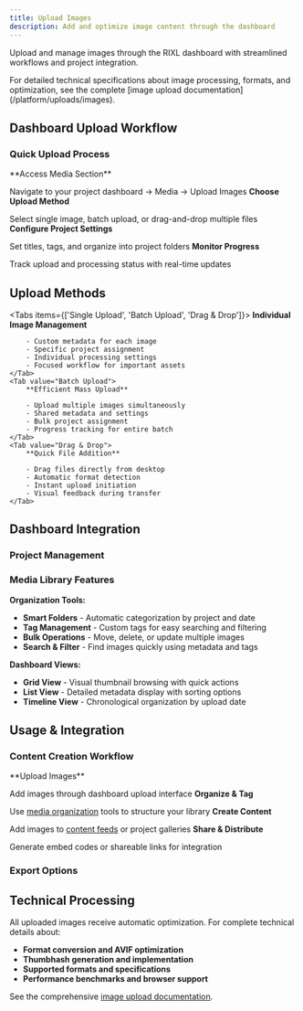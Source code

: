 ```yaml
---
title: Upload Images
description: Add and optimize image content through the dashboard
---
```



Upload and manage images through the RIXL dashboard with streamlined workflows and project integration.

<Callout type="info">
    For detailed technical specifications about image processing, formats, and optimization, see the complete [image upload documentation](/platform/uploads/images).
</Callout>

## Dashboard Upload Workflow

### Quick Upload Process

<Steps>
<Step>
**Access Media Section**

Navigate to your project dashboard → Media → Upload Images
</Step>
<Step>
**Choose Upload Method**

Select single image, batch upload, or drag-and-drop multiple files
</Step>
<Step>
**Configure Project Settings**

Set titles, tags, and organize into project folders
</Step>
<Step>
**Monitor Progress**

Track upload and processing status with real-time updates
</Step>
</Steps>

## Upload Methods

<Tabs items={['Single Upload', 'Batch Upload', 'Drag & Drop']}>
    <Tab value="Single Upload">
        **Individual Image Management**
        
        - Custom metadata for each image
        - Specific project assignment
        - Individual processing settings
        - Focused workflow for important assets
    </Tab>
    <Tab value="Batch Upload">
        **Efficient Mass Upload**
        
        - Upload multiple images simultaneously  
        - Shared metadata and settings
        - Bulk project assignment
        - Progress tracking for entire batch
    </Tab>
    <Tab value="Drag & Drop">
        **Quick File Addition**
        
        - Drag files directly from desktop
        - Automatic format detection
        - Instant upload initiation
        - Visual feedback during transfer
    </Tab>
</Tabs>

## Dashboard Integration

### Project Management

<div className="grid gap-6 sm:grid-cols-2 lg:grid-cols-3 mt-6">
  <InfoCard 
    title="Project Assignment" 
    description="Automatically organize images by project"
    icon="FolderPlus"
  />
  <InfoCard 
    title="Team Collaboration" 
    description="Share images with team members"
    icon="Users"
  />
  <InfoCard 
    title="Workflow Status" 
    description="Track approval and review stages"
    icon="CheckCircle"
  />
</div>

### Media Library Features

**Organization Tools:**
- **Smart Folders** - Automatic categorization by project and date
- **Tag Management** - Custom tags for easy searching and filtering  
- **Bulk Operations** - Move, delete, or update multiple images
- **Search & Filter** - Find images quickly using metadata and tags

**Dashboard Views:**
- **Grid View** - Visual thumbnail browsing with quick actions
- **List View** - Detailed metadata display with sorting options
- **Timeline View** - Chronological organization by upload date

## Usage & Integration

### Content Creation Workflow

<Steps>
<Step>
**Upload Images**

Add images through dashboard upload interface
</Step>
<Step>
**Organize & Tag**

Use [media organization](/platform/dashboard/media/organize-media) tools to structure your library
</Step>
<Step>
**Create Content**

Add images to [content feeds](/platform/dashboard/feeds) or project galleries
</Step>
<Step>
**Share & Distribute**

Generate embed codes or shareable links for integration
</Step>
</Steps>

### Export Options

<div className="grid gap-6 sm:grid-cols-2 lg:grid-cols-4 mt-6">
  <InfoCard 
    title="Direct URLs" 
    description="Optimized image links for web integration"
    icon="Link"
  />
  <InfoCard 
    title="Embed Codes" 
    description="Ready-to-use HTML/Markdown snippets"
    icon="Code"
  />
  <InfoCard 
    title="API Access" 
    description="Programmatic management through API"
    icon="Database"
  />
  <InfoCard 
    title="Download Options" 
    description="Original and optimized file downloads"
    icon="Download"
  />
</div>

## Technical Processing

All uploaded images receive automatic optimization. For complete technical details about:

- **Format conversion and AVIF optimization**
- **Thumbhash generation and implementation** 
- **Supported formats and specifications**
- **Performance benchmarks and browser support**

See the comprehensive [image upload documentation](/platform/uploads/images).